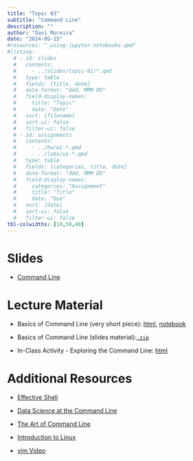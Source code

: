 ```yaml
---
title: "Topic 03"
subtitle: "Command Line"
description: ""
author: "Davi Moreira"
date: "2024-05-15"
#resources: "_using-jupyter-notebooks.qmd"
#listing:
  # - id: slides
  #   contents:
  #     - ../slides/topic-01/*.qmd
  #   type: table
  #   fields: [title, date]
  #   date-format: "ddd, MMM DD"
  #   field-display-names:
  #     title: "Topic"
  #     date: "Date"
  #   sort: [filename]
  #   sort-ui: false
  #   filter-ui: false
  # - id: assignments
  #   contents:
  #     - ../hw/w1-*.qmd
  #     - ../labs/w1-*.qmd
  #   type: table
  #   fields: [categories, title, date]
  #   date-format: "ddd, MMM DD"
  #   field-display-names:
  #     categories: "Assignment"
  #     title: "Title"
  #     date: "Due"
  #   sort: [date]
  #   sort-ui: false
  #   filter-ui: false
tbl-colwidths: [10,50,40]
---
```


# Slides

-   [Command Line](/slides/slides-topic-03.html){target="_blank"}

```{=html}
<!---

-   [Computational Literacy](/slides/slides-topic-02-01.html){target="_blank"}
-   [Version Control](/slides/slides-topic-02-03.html){target="_blank"}
--->
```
# Lecture Material

-   Basics of Command Line (very short piece): [html](/lecture_material/material-topic-03/basics_of_cmd.html){target="_blank"}, [notebook](https://github.com/davi-moreira/2024Summer_dsc_emory_qtm_350/blob/main/docs/lecture_material/material-topic-03/_basics_of_cmd.ipynb){target="_blank"}

<!--- to generate the link: https://minhaskamal.github.io/DownGit/#/home --->

```{=html}
<!---<a href="
https://davi-moreira.github.io/2024S_dsc_emory_qtm_350/lecture_material/material-topic-02/_basics_of_cmd.ipynb" download> notebook </a>--->
```

-   Basics of Command Line (slides material):[`.zip`](https://github.com/davi-moreira/2024Summer1_dsc_emory_qtm_350/blob/main/docs/lecture_material/material-topic-03/examples.zip){target="_blank"}

-   In-Class Activity - Exploring the Command Line: [html](/lecture_material/material-topic-03/command_line_activity.html){target="_blank"}

<!----
# Problem Set

-   [Problem Set - Collaboration and Version Control with Git and GitHub](/lecture_material/material-topic-02/problem_set_version_control.html){target="_blank"}
--->


<!---

# Recommended Readings

-   [The Plain Person's Guide to Plain Text Social Science](http://plain-text.co/){target="_blank"} - Healy, Kieran

    -   Ch. 1: Introduction;

    -   Ch. 2: Keep a Record;

    -   Ch. 3: Write and Edit;

    -   Ch. 4: Reproduce Work.

-   [Pro Git](https://git-scm.com/book/en/v2){target="_blank"} - Chacon & Straub

    -   [Ch. 1: Getting Started](https://git-scm.com/book/en/v2/Getting-Started-About-Version-Control){target="_blank"}; Read 1.1 - 1.3

    -   [Ch. 2: Git Basics](https://git-scm.com/book/en/v2/Git-Basics-Getting-a-Git-Repository){target="_blank"}; Only read 2.1 - 2.5

    -   [Ch. 3: Git Branching](https://git-scm.com/book/en/v2/Git-Branching-Branches-in-a-Nutshell){target="_blank"}

-   [Essential Computer Literacy: 50 min.](https://codelabs-jacobson.s3.us-east-2.amazonaws.com/essential-computer-literacy/index.html#0){target="_blank"}

--->

# Additional Resources

-   [Effective Shell](https://effective-shell.com/){target="_blank"}

-   [Data Science at the Command Line](https://jeroenjanssens.com/dsatcl/)

-   [The Art of Command Line](https://github.com/jlevy/the-art-of-command-line)

-   [Introduction to Linux](https://codelabs-jacobson.s3.us-east-2.amazonaws.com/introduction-to-linux/index.html#0){target="_blank"}

-   [vim Video](https://missing.csail.mit.edu/2020/editors/){target="_blank"}

<!---

-   More on Git/Github in Pro Git:

    -   [Read 1.4 - 1.7](https://git-scm.com/book/en/v2/Getting-Started-The-Command-Line){target="_blank"} for help on installation and commandline

    -   Read [Ch. 6](https://git-scm.com/book/en/v2/GitHub-Account-Setup-and-Configuration){target="_blank"} for more information regarding Git + Github.

-   [Ch. 13 Detect Git from RStudio -Happy Git with R](https://happygitwithr.com/rstudio-see-git.html){target="_blank"} - Bryan, Jenny & Jim Hester

-   [Visualizing Git](https://git-school.github.io/visualizing-git/){target="_blank"}

--->

